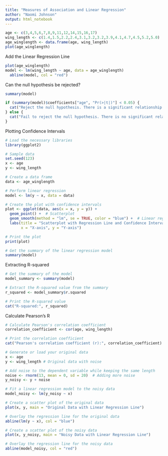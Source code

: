 ```yaml
---
title: "Measures of Association and Linear Regression"
author: "Naomi Johnson"
output: html_notebook
---
```


```r
age <- c(3,4,5,6,7,8,9,11,12,14,15,16,17)
wing_length <- c(1.4,1.5,2.2,2.4,3.1,3.2,3.2,3.9,4.1,4.7,4.5,5.2,5.0)
age_winglength <- data.frame(age, wing_length)
plot(age_winglength)
```
Add the Linear Regression Line
```r
plot(age_winglength)
model <- lm(wing_length ~ age, data = age_winglength)
  abline(model, col = "red")

```
Can the null hypothesis be rejected?
```r
summary(model)
```
```r
if (summary(model)$coefficients["age", "Pr(>|t|)"] < 0.05) {
  cat("Reject the null hypothesis. There is a significant relationship between x and y.")
} else {
  cat("Fail to reject the null hypothesis. There is no significant relationship between x and y.")
}
```
Plotting Confidence Intervals 
```r
# Load the necessary libraries
library(ggplot2)

# Sample data
set.seed(123)
x <- age
y <- wing_length

# Create a data frame
data <- age_winglength

# Perform linear regression
model <- lm(y ~ x, data = data)

# Create the plot with confidence intervals
plot <- ggplot(data, aes(x = x, y = y)) +
  geom_point() +  # Scatterplot
  geom_smooth(method = "lm", se = TRUE, color = "blue") +  # Linear regression line with CIs
  labs(title = "Scatterplot with Regression Line and Confidence Intervals of Age vs Winglength",
       x = "X-axis", y = "Y-axis")

# Print the plot
print(plot)

# Get the summary of the linear regression model
summary(model)
```

Extracting R-squared
```r
# Get the summary of the model
model_summary <- summary(model)

# Extract the R-squared value from the summary
r_squared <- model_summary$r.squared

# Print the R-squared value
cat("R-squared:", r_squared)
```
Calculate Pearson's R
```r
# Calculate Pearson's correlation coefficient
correlation_coefficient <- cor(age, wing_length)

# Print the correlation coefficient
cat("Pearson's correlation coefficient (r):", correlation_coefficient)
```
```r
# Generate or load your original data
x <- age
y <- wing_length # Original data with noise

# Add noise to the dependent variable while keeping the same length
noise <- rnorm(13, mean = 0, sd = 20)  # Adding more noise
y_noisy <- y + noise

# Fit a linear regression model to the noisy data
model_noisy <- lm(y_noisy ~ x)

# Create a scatter plot of the original data
plot(x, y, main = "Original Data with Linear Regression Line")

# Overlay the regression line for the original data
abline(lm(y ~ x), col = "blue")

# Create a scatter plot of the noisy data
plot(x, y_noisy, main = "Noisy Data with Linear Regression Line")

# Overlay the regression line for the noisy data
abline(model_noisy, col = "red")
```

